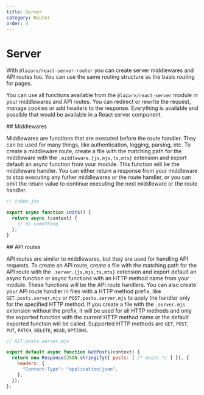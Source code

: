 ```yaml
---
title: Server
category: Router
order: 4
---
```



# Server

With `@lazarv/react-server-router` you can create server middlewares and API routes too. You can use the same routing structure as the basic routing for pages.

You can use all functions available from the `@lazarv/react-server` module in your middlewares and API routes. You can redirect or rewrite the request, manage cookies or add headers to the response. Everything is available and possible that would be available in a React server component.

<Link name="middlewares">
## Middlewares
</Link>

Middlewares are functions that are executed before the route handler. They can be used for many things, like authentication, logging, parsing, etc. To create a middleware route, create a file with the matching path for the middleware with the `.middleware.{js,mjs,ts,mts}` extension and export default an async function from your module. This function will be the middleware handler. You can either return a response from your middleware to stop executing any futher middlewares or the route handler, or you can omit the return value to continue executing the next middleware or the route handler.

```jsx
// index.jsx

export async function init$() {
  return async (context) {
    // do something
  };
}
```

<Link name="api-routes">
## API routes
</Link>

API routes are similar to middlewares, but they are used for handling API requests. To create an API route, create a file with the matching path for the API route with the `.server.{js,mjs,ts,mts}` extension and export default an async function or async functions with an HTTP method name from your module. These functions will be the API route handlers. You can also create your API route handler in files with a HTTP method prefix, like `GET.posts.server.mjs` or `POST.posts.server.mjs` to apply the handler only for the specified HTTP method. If you create a file with the `.server.mjs` extension without the prefix, it will be used for all HTTP methods and only the exported function with the current HTTP method name or the default exported function will be called. Supported HTTP methods are `GET`, `POST`, `PUT`, `PATCH`, `DELETE`, `HEAD`, `OPTIONS`.

```jsx
// GET.posts.server.mjs

export default async function GetPosts(context) {
  return new Response(JSON.stringify({ posts: [ /* posts */ ] }), {
    headers: {
      "Content-Type": "application/json",
    },
  });
};
```

